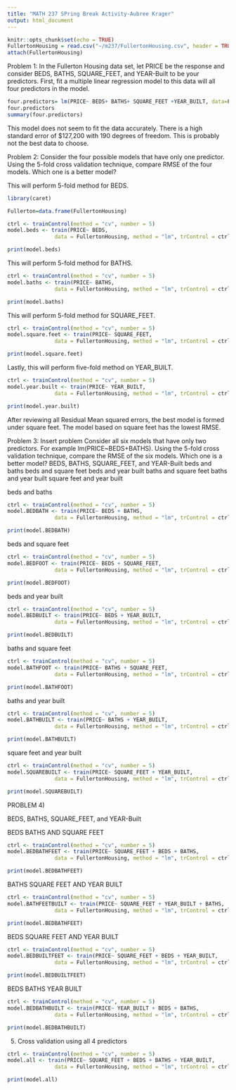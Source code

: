 ```yaml
---
title: "MATH 237 SPring Break Activity-Aubree Krager"
output: html_document
---
```


```r
knitr::opts_chunk$set(echo = TRUE)
FullertonHousing = read.csv("~/m237/FullertonHousing.csv", header = TRUE)
attach(FullertonHousing)
```

Problem 1: 
In the Fullerton Housing data set, let PRICE be the response and consider BEDS, BATHS, SQUARE_FEET, and YEAR-Built to be your predictors. First, fit a multiple linear regression model to this data will all four predictors in the model. 

```r
four.predictors= lm(PRICE~ BEDS+ BATHS+ SQUARE_FEET +YEAR_BUILT, data=FullertonHousing)
four.predictors
summary(four.predictors)
```
This model does not seem to fit the data accurately. There is a high standard error of $127,200 with 190 degrees of freedom. This is probably not the best data to choose. 


Problem 2: Consider the four possible models that have only one predictor. Using the 5-fold cross validation technique, compare RMSE of the four models. Which one is a better model? 

This will perform 5-fold method for BEDS. 

```r
library(caret)

Fullerton=data.frame(FullertonHousing)

ctrl <- trainControl(method = "cv", number = 5)
model.beds <- train(PRICE~ BEDS, 
               data = FullertonHousing, method = "lm", trControl = ctrl)

print(model.beds)

```

This will perform 5-fold method  for BATHS. 
```r
ctrl <- trainControl(method = "cv", number = 5)
model.baths <- train(PRICE~ BATHS, 
               data = FullertonHousing, method = "lm", trControl = ctrl)

print(model.baths)
```

This will perform 5-fold method for SQUARE_FEET.
```r
ctrl <- trainControl(method = "cv", number = 5)
model.square.feet <- train(PRICE~ SQUARE_FEET, 
               data = FullertonHousing, method = "lm", trControl = ctrl)

print(model.square.feet)
```

Lastly, this will perform five-fold method on YEAR_BUILT.
```r
ctrl <- trainControl(method = "cv", number = 5)
model.year.built <- train(PRICE~ YEAR_BUILT, 
               data = FullertonHousing, method = "lm", trControl = ctrl)

print(model.year.built)
```

After reviewing all Residual Mean squared errors, the best model is formed under square feet. The model based on square feet has the lowest RMSE. 

Problem 3: Insert problem 
Consider all six models that have only two predictors. For example lm(PRICE~BEDS+BATHS). Using the 5-fold cross validation technique, compare the RMSE of the six models. Which one is a better model?
BEDS, BATHS, SQUARE_FEET, and YEAR-Built
beds and baths
beds and square feet
beds and year built
baths and square feet
baths and year built
square feet and year built

beds and baths
```r
ctrl <- trainControl(method = "cv", number = 5)
model.BEDBATH <- train(PRICE~ BEDS + BATHS, 
               data = FullertonHousing, method = "lm", trControl = ctrl)

print(model.BEDBATH)
```

beds and square feet 
```r
ctrl <- trainControl(method = "cv", number = 5)
model.BEDFOOT <- train(PRICE~ BEDS + SQUARE_FEET, 
               data = FullertonHousing, method = "lm", trControl = ctrl)

print(model.BEDFOOT)
```

beds and year built
```r
ctrl <- trainControl(method = "cv", number = 5)
model.BEDBUILT <- train(PRICE~ BEDS + YEAR_BUILT, 
               data = FullertonHousing, method = "lm", trControl = ctrl)

print(model.BEDBUILT)

```

baths and square feet
```r
ctrl <- trainControl(method = "cv", number = 5)
model.BATHFOOT <- train(PRICE~ BATHS + SQUARE_FEET, 
               data = FullertonHousing, method = "lm", trControl = ctrl)

print(model.BATHFOOT)

```

baths and year built
```r
ctrl <- trainControl(method = "cv", number = 5)
model.BATHBUILT <- train(PRICE~ BATHS + YEAR_BUILT, 
               data = FullertonHousing, method = "lm", trControl = ctrl)

print(model.BATHBUILT)
```

square feet and year built
```r
ctrl <- trainControl(method = "cv", number = 5)
model.SQUAREBUILT <- train(PRICE~ SQUARE_FEET + YEAR_BUILT, 
               data = FullertonHousing, method = "lm", trControl = ctrl)

print(model.SQUAREBUILT)
```



PROBLEM 4)

BEDS, BATHS, SQUARE_FEET, and YEAR-Built

BEDS BATHS AND SQUARE FEET

```r
ctrl <- trainControl(method = "cv", number = 5)
model.BEDBATHFEET <- train(PRICE~ SQUARE_FEET + BEDS + BATHS, 
               data = FullertonHousing, method = "lm", trControl = ctrl)

print(model.BEDBATHFEET)
```

BATHS SQUARE FEET AND YEAR BUILT
```r
ctrl <- trainControl(method = "cv", number = 5)
model.BATHFEETBUILT <- train(PRICE~ SQUARE_FEET + YEAR_BUILT + BATHS, 
               data = FullertonHousing, method = "lm", trControl = ctrl)

print(model.BEDBATHFEET)
```


BEDS SQUARE FEET AND YEAR BUILT 
```r
ctrl <- trainControl(method = "cv", number = 5)
model.BEDBUILTFEET <- train(PRICE~ SQUARE_FEET + BEDS + YEAR_BUILT, 
               data = FullertonHousing, method = "lm", trControl = ctrl)

print(model.BEDBUILTFEET)
```

BEDS BATHS YEAR BUILT
```r
ctrl <- trainControl(method = "cv", number = 5)
model.BEDBATHBUILT <- train(PRICE~ YEAR_BUILT + BEDS + BATHS, 
               data = FullertonHousing, method = "lm", trControl = ctrl)

print(model.BEDBATHBUILT)
```

5) Cross validation using all 4 predictors
```r
ctrl <- trainControl(method = "cv", number = 5)
model.all <- train(PRICE~ SQUARE_FEET + BEDS + BATHS + YEAR_BUILT, 
               data = FullertonHousing, method = "lm", trControl = ctrl)

print(model.all)
```


